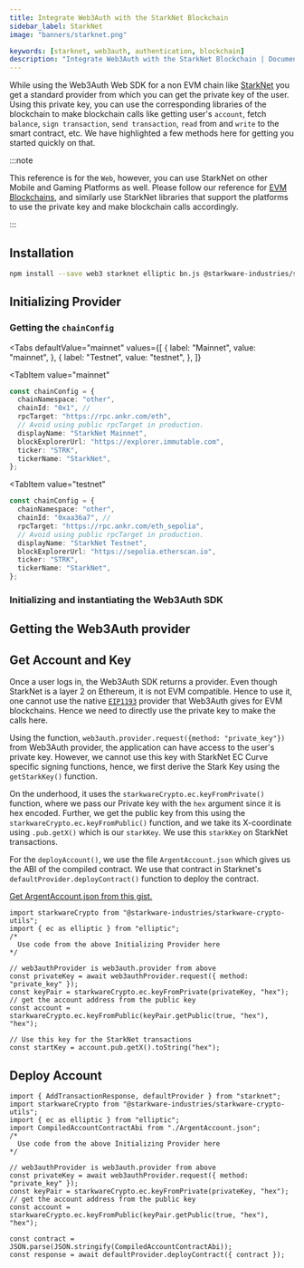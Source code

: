 ```yaml
---
title: Integrate Web3Auth with the StarkNet Blockchain
sidebar_label: StarkNet
image: "banners/starknet.png"

keywords: [starknet, web3auth, authentication, blockchain]
description: "Integrate Web3Auth with the StarkNet Blockchain | Documentation - Web3Auth"
---
```



While using the Web3Auth Web SDK for a non EVM chain like [StarkNet](https://starkware.co/starknet/)
you get a standard provider from which you can get the private key of the user. Using this private
key, you can use the corresponding libraries of the blockchain to make blockchain calls like getting
user's `account`, fetch `balance`, `sign transaction`, `send transaction`, `read` from and `write`
to the smart contract, etc. We have highlighted a few methods here for getting you started quickly
on that.

:::note

This reference is for the `Web`, however, you can use StarkNet on other Mobile and Gaming Platforms
as well. Please follow our reference for [EVM Blockchains](/connect-blockchain/evm/), and similarly
use StarkNet libraries that support the platforms to use the private key and make blockchain calls
accordingly.

:::

## Installation

```bash npm2yarn
npm install --save web3 starknet elliptic bn.js @starkware-industries/starkware-crypto-utils
```

## Initializing Provider

### Getting the `chainConfig`

<Tabs
 defaultValue="mainnet"
  values={[
    { label: "Mainnet", value: "mainnet", },
    { label: "Testnet", value: "testnet", },
  ]}
>
<TabItem
  value="mainnet"
>

```typescript
const chainConfig = {
  chainNamespace: "other",
  chainId: "0x1", //
  rpcTarget: "https://rpc.ankr.com/eth",
  // Avoid using public rpcTarget in production.
  displayName: "StarkNet Mainnet",
  blockExplorerUrl: "https://explorer.immutable.com",
  ticker: "STRK",
  tickerName: "StarkNet",
};
```

</TabItem>

<TabItem
  value="testnet"
>

```typescript
const chainConfig = {
  chainNamespace: "other",
  chainId: "0xaa36a7", //
  rpcTarget: "https://rpc.ankr.com/eth_sepolia",
  // Avoid using public rpcTarget in production.
  displayName: "StarkNet Testnet",
  blockExplorerUrl: "https://sepolia.etherscan.io",
  ticker: "STRK",
  tickerName: "StarkNet",
};
```

</TabItem>
</Tabs>

### Initializing and instantiating the Web3Auth SDK

<InitializeWeb3Auth />

## Getting the Web3Auth provider

<GetWeb3AuthProvider />

<GetUserInfoSnippet />

## Get Account and Key

Once a user logs in, the Web3Auth SDK returns a provider. Even though StarkNet is a layer 2 on
Ethereum, it is not EVM compatible. Hence to use it, one cannot use the native
[`EIP1193`](https://eips.ethereum.org/EIPS/eip-1193) provider that Web3Auth gives for EVM
blockchains. Hence we need to directly use the private key to make the calls here.

Using the function, `web3auth.provider.request({method: "private_key"})` from Web3Auth provider, the
application can have access to the user's private key. However, we cannot use this key with StarkNet
EC Curve specific signing functions, hence, we first derive the Stark Key using the `getStarkKey()`
function.

On the underhood, it uses the `starkwareCrypto.ec.keyFromPrivate()` function, where we pass our
Private key with the `hex` argument since it is hex encoded. Further, we get the public key from
this using the `starkwareCrypto.ec.keyFromPublic()` function, and we take its X-coordinate using
`.pub.getX()` which is our `starkKey`. We use this `starkKey` on StarkNet transactions.

For the `deployAccount()`, we use the file `ArgentAccount.json` which gives us the ABI of the
compiled contract. We use that contract in Starknet's `defaultProvider.deployContract()` function to
deploy the contract.

[Get ArgentAccount.json from this gist.](https://gist.githubusercontent.com/yashovardhan/27e622a0f8de5acb3686674cd10fe0c8/raw/c1b2f70996083d2c3e85330464f71735aecf58a8/ArgentAccount.json)

```tsx
import starkwareCrypto from "@starkware-industries/starkware-crypto-utils";
import { ec as elliptic } from "elliptic";
/*
  Use code from the above Initializing Provider here
*/

// web3authProvider is web3auth.provider from above
const privateKey = await web3authProvider.request({ method: "private_key" });
const keyPair = starkwareCrypto.ec.keyFromPrivate(privateKey, "hex");
// get the account address from the public key
const account = starkwareCrypto.ec.keyFromPublic(keyPair.getPublic(true, "hex"), "hex");

// Use this key for the StarkNet transactions
const startKey = account.pub.getX().toString("hex");
```

## Deploy Account

```tsx
import { AddTransactionResponse, defaultProvider } from "starknet";
import starkwareCrypto from "@starkware-industries/starkware-crypto-utils";
import { ec as elliptic } from "elliptic";
import CompiledAccountContractAbi from "./ArgentAccount.json";
/*
  Use code from the above Initializing Provider here
*/

// web3authProvider is web3auth.provider from above
const privateKey = await web3authProvider.request({ method: "private_key" });
const keyPair = starkwareCrypto.ec.keyFromPrivate(privateKey, "hex");
// get the account address from the public key
const account = starkwareCrypto.ec.keyFromPublic(keyPair.getPublic(true, "hex"), "hex");

const contract = JSON.parse(JSON.stringify(CompiledAccountContractAbi));
const response = await defaultProvider.deployContract({ contract });
```
